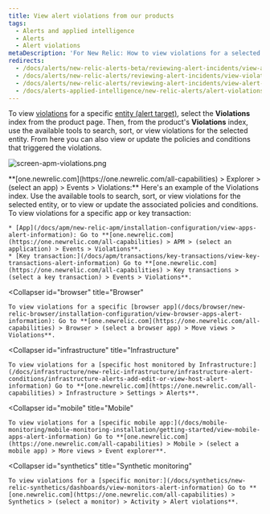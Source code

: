 ```yaml
---
title: View alert violations from our products
tags:
  - Alerts and applied intelligence
  - Alerts
  - Alert violations
metaDescription: 'For New Relic: How to view violations for a selected entity in its dedicated UI instead of in the alerts UI.'
redirects:
  - /docs/alerts/new-relic-alerts-beta/reviewing-alert-incidents/view-alert-violations-new-relic-products
  - /docs/alerts/new-relic-alerts/reviewing-alert-incidents/view-violations
  - /docs/alerts/new-relic-alerts/reviewing-alert-incidents/view-alert-violations-new-relic-products
  - /docs/alerts-applied-intelligence/new-relic-alerts/alert-violations/view-alert-violations-new-relic-products
---
```



To view [violations](/docs/using-new-relic/welcome-new-relic/get-started/glossary#alert-violation) for a specific [entity (alert target)](/docs/using-new-relic/welcome-new-relic/get-started/glossary#alert-entity), select the **Violations** index from the product page. Then, from the product's **Violations** index, use the available tools to search, sort, or view violations for the selected entity. From here you can also view or update the policies and conditions that triggered the violations.

<img
  title="screen-apm-violations.png"
  alt="screen-apm-violations.png"
  src={accountsApmViolationsScreen}
/>

<figcaption>
  **[one.newrelic.com](https://one.newrelic.com/all-capabilities) > Explorer > (select an app) > Events > Violations:** Here's an example of the Violations index. Use the available tools to search, sort, or view violations for the selected entity, or to view or update the associated policies and conditions.
</figcaption>

<CollapserGroup>
  <Collapser
    id="apm"
    title="APM"
  >
    To view violations for a specific app or key transaction:

    * [App](/docs/apm/new-relic-apm/installation-configuration/view-apps-alert-information): Go to **[one.newrelic.com](https://one.newrelic.com/all-capabilities) > APM > (select an application) > Events > Violations**.
    * [Key transaction:](/docs/apm/transactions/key-transactions/view-key-transactions-alert-information) Go to **[one.newrelic.com](https://one.newrelic.com/all-capabilities) > Key transactions > (select a key transaction) > Events > Violations**.
  </Collapser>

  <Collapser
    id="browser"
    title="Browser"
  >
    To view violations for a specific [browser app](/docs/browser/new-relic-browser/installation-configuration/view-browser-apps-alert-information): Go to **[one.newrelic.com](https://one.newrelic.com/all-capabilities) > Browser > (select a browser app) > Move views > Violations**.
  </Collapser>

  <Collapser
    id="infrastructure"
    title="Infrastructure"
  >
    To view violations for a [specific host monitored by Infrastructure:](/docs/infrastructure/new-relic-infrastructure/infrastructure-alert-conditions/infrastructure-alerts-add-edit-or-view-host-alert-information) Go to **[one.newrelic.com](https://one.newrelic.com/all-capabilities) > Infrastructure > Settings > Alerts**.
  </Collapser>

  <Collapser
    id="mobile"
    title="Mobile"
  >
    To view violations for a [specific mobile app:](/docs/mobile-monitoring/mobile-monitoring-installation/getting-started/view-mobile-apps-alert-information) Go to **[one.newrelic.com](https://one.newrelic.com/all-capabilities) > Mobile > (select a mobile app) > More views > Event explorer**.
  </Collapser>

  <Collapser
    id="synthetics"
    title="Synthetic monitoring"
  >
    To view violations for a [specific monitor:](/docs/synthetics/new-relic-synthetics/dashboards/view-monitors-alert-information) Go to **[one.newrelic.com](https://one.newrelic.com/all-capabilities) > Synthetics > (select a monitor) > Activity > Alert violations**.
  </Collapser>
</CollapserGroup>
